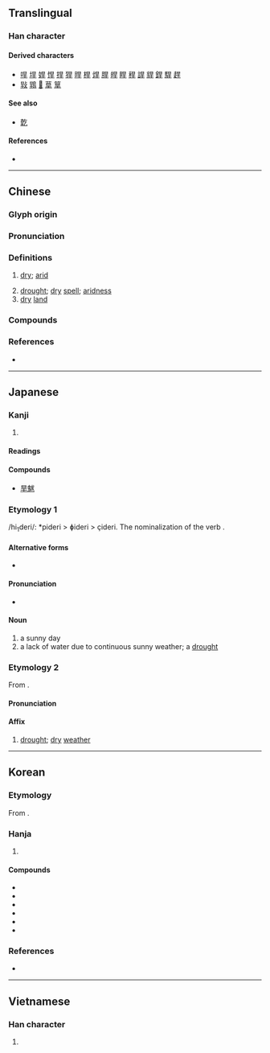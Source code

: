 {{character info}}
==Translingual==

===Han character===
{{Han char|rn=72|rad=日|as=03|sn=7|four=60401|canj=AMJ|ids=⿱日干}}

====Derived characters====
* [[哻]] [[垾]] [[娨]] [[悍]] [[捍]] [[猂]] [[晘]] [[桿]] [[焊]] [[䏷]] [[皔]] [[睅]] [[稈]] [[䛞]] [[貋]] [[銲]] [[駻]] [[趕]]
* [[㪋]] [[䳚]] [[𣊋]] [[䓍]] [[筸]]

====See also====
* [[亁]]

====References====
* {{Han ref|kx=0490.060|dkj=13752|dj=0851.070|hdz=21486.080|uh=65F1|ud=26097|bh=A7F2|bd=42994}}

----

==Chinese==
{{zh-forms}}

===Glyph origin===
{{Han etym}}

===Pronunciation===
{{zh-pron
|m=hàn
|c=hon5
|h=pfs=hôn
|j=han3
|md=âng
|mn=qz:ǒaⁿ/tw,xm,zz:ōaⁿ/tw,xm,zz:hōaⁿ/hān
|mn_note=ǒaⁿ/ōaⁿ/hōaⁿ - vernacular; hān - literary
|mn-t=uan6
|w=3hhoe
|mc=y
|oc=y
|ma=y
|cat=a,n
}}

===Definitions===
{{zh-hanzi}}

# {{lb|zh|of [[land]]}} [[dry]]; [[arid]]
# [[drought]]; [[dry]] [[spell]]; [[aridness]]
# [[dry]] [[land]]

===Compounds===
{{zh-der|旱冰|旱船|旱道|旱道兒|旱稻|旱稻兒|旱地|旱季|旱井|旱澇|旱澇保收|旱路|旱年|旱橋|旱情|旱傘|旱生植物|旱獺|旱天|旱田|旱象|旱鴨子|旱煙|旱煙袋|旱秧田|旱災|亢旱|久旱不雨|天旱|乾旱|大旱雲霓|伏旱|旱魃為虐|旱船舞|水旱不收|旱祭|旱苗|撐旱船|旱苗得雨|水旱|水旱碼頭|抗旱|秋旱|旱軍|涔旱|旱麓|旱潦|旱魃|枯旱|旱煙筒|旱性植物|旱天雷|蟲霜水旱|苦旱|遍地荒旱|耐旱|起旱|荒旱|跑旱船}}

===References===
* {{thcwd|3226}}

{{zh-cat|Intermediate}}

----

==Japanese==

===Kanji===
{{ja-kanji|grade=|rs=日03}}

# {{rfdef|ja|sort=日03}}

====Readings====
{{ja-readings
|on=かん
|kun=ひでり-
}}

====Compounds====
* [[旱魃]]

===Etymology 1===
/hi<sub>1</sub>deri/: *pideri > ɸideri > çideri. The nominalization of the verb {{m|ja|日照る|tr=hideru}}.

====Alternative forms====
* {{l|ja|日照り}}

====Pronunciation====
* {{IPA|ja|[çideri]}}

====Noun====
{{ja-noun|ひでり}}

# a sunny day
# a lack of water due to continuous sunny weather; a [[drought]]

===Etymology 2===
{{ja-kanjitab|かん|yomi=on}}
From {{der|ja|ltc|sort=かん|-}} {{ltc-l|旱}}.

====Pronunciation====
{{ja-pron|かん|y=on}}

====Affix====
{{ja-pos|affix|かん}}

# [[drought]]; [[dry]] [[weather]]

----

==Korean==

===Etymology===
From {{der|ko|ltc|-}} {{ltc-l|旱|id=1}}. 

{{hanja-dongguk|ᅘᅡᆫ〯|hhan}}

{{hanja-hunmong|한〯|han|天文#상03A}}

===Hanja===
{{ko-hanja-search}}
{{ko-hanja|가물|한}}

# {{hanja form of|한|[[drought]]}}

====Compounds====
{{der-top3|Compounds}}
* {{ko-l|한재|旱災}}
* {{ko-l|대한|大旱}}
* {{ko-l|한발|旱魃}}
* {{ko-l|한해|旱害}}
* {{ko-l|한귀|旱鬼}}
* {{ko-l|한수|旱水}}
{{der-bottom}}

===References===
* {{R:hanjadoc|4547}}

----

==Vietnamese==

===Han character===
{{vi-hantu|[[hạn]], [[khan]]|rs=日03}}

# {{rfdef|vi|sort=日03}}